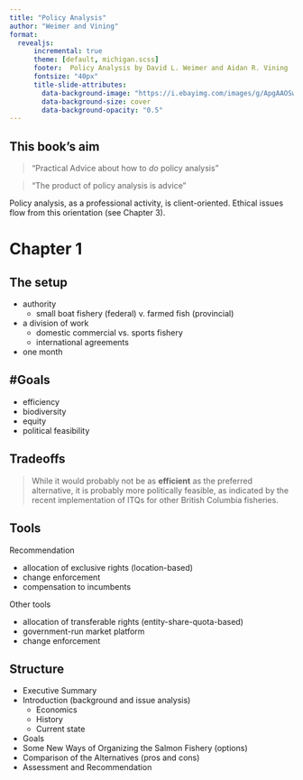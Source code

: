 ```yaml
---
title: "Policy Analysis"
author: "Weimer and Vining"
format: 
  revealjs:
      incremental: true  
      theme: [default, michigan.scss]
      footer:  Policy Analysis by David L. Weimer and Aidan R. Vining
      fontsize: "40px"
      title-slide-attributes:
        data-background-image: "https://i.ebayimg.com/images/g/ApgAAOSwp69f~14S/s-l500.jpg"
        data-background-size: cover
        data-background-opacity: "0.5"
---
```


## This book's aim

> "Practical Advice about how to *do* policy analysis"

> "The product of policy analysis is advice"

Policy analysis, as a professional activity, is client-oriented. Ethical issues flow from this orientation (see Chapter 3).

# Chapter 1

## The setup


- authority
  - small boat fishery (federal) v. farmed fish (provincial)
- a division of work
  - domestic commercial vs. sports fishery
  - international agreements
- one month


## \#Goals

- efficiency
- biodiversity
- equity
- political feasibility

## Tradeoffs 

> While it would probably not be as **efficient** as the preferred alternative, it is probably more politically feasible, as indicated by the recent implementation of ITQs for other British Columbia fisheries.

## Tools 

Recommendation

- allocation of exclusive rights (location-based)
- change enforcement
- compensation to incumbents

Other tools 

- allocation of transferable rights (entity-share-quota-based)
- government-run market platform
- change enforcement

## Structure 

- Executive Summary
- Introduction (background and issue analysis)
  - Economics
  - History
  - Current state
- Goals
- Some New Ways of Organizing the Salmon Fishery (options)
- Comparison of the Alternatives (pros and cons)
- Assessment and Recommendation

